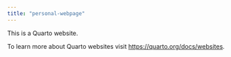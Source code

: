 ```yaml
---
title: "personal-webpage"
---
```


This is a Quarto website.

To learn more about Quarto websites visit <https://quarto.org/docs/websites>.
